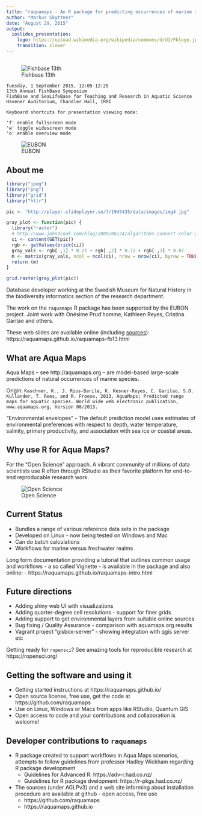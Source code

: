 ```yaml
---
title: "raquamaps - An R package for predicting occurrences of marine species"
author: "Markus Skyttner"
date: "August 29, 2015"
output: 
  ioslides_presentation:
    logo: https://upload.wikimedia.org/wikipedia/commons/d/d1/Fblogo.jpg
    transition: slower
---
```


##    

![Fishbase 13th](http://1.bp.blogspot.com/-QJwHzJxdGGE/Vc1fhl-pSrI/AAAAAAAAAH4/nNCg1ilcjaM/s640/letterhead.jpg)

    Tuesday, 1 September 2015, 12:05-12:25
    13th Annual FishBase Symposium
    FishBase and SeaLifeBase for Teaching and Research in Aquatic Science
    Havener Auditorium, Chandler Hall, IRRI    
  
    Keyboard shortcuts for presentation viewing mode:

    'f' enable fullscreen mode 
    'w' toggle widescreen mode
    'o' enable overview mode

![EUBON](./eubon-600.png)


## About me

```r
library("jpeg")
library("png")
library("grid")
library("httr")

pic <- "http://player.slideplayer.se/7/1945435/data/images/img4.jpg"

gray_plot <- function(pic) {
  library("raster")
  # http://www.johndcook.com/blog/2009/08/24/algorithms-convert-color-grayscale/
  ci <- content(GET(pic))
  rgb <- getValues(brick(ci))
  gray_vals <- rgb[ ,1] * 0.21 + rgb[ ,2] * 0.72 + rgb[ ,3] * 0.07
  m <- matrix(gray_vals, ncol = ncol(ci), nrow = nrow(ci), byrow = TRUE)
  return (m)
}

grid.raster(gray_plot(pic))

```
  
Database developer working at the Swedish Museum for Natural History in the biodiversity informatics section of the research department. 

The work on the `raquamaps` R package has been supported by the EUBON project. Joint work with Onésime Prud'homme, Kathleen Reyes, Cristina Garilao and others.

These web slides are available online (including [sources](https://github.com/raquamaps/raquamaps.github.io)):  
https://raquamaps.github.io/raquamaps-fb13.html


## What are Aqua Maps

Aqua Maps -- see http://aquamaps.org -- are model-based large-scale predictions of natural occurrences of marine species. 

Origin: `Kaschner, K., J. Rius-Barile, K. Kesner-Reyes, C. Garilao, S.O. Kullander, T. Rees, and R. Froese. 2013. AquaMaps: Predicted range maps for aquatic species. World wide web electronic publication, www.aquamaps.org, Version 08/2013.`

"Environmental envelopes" - The default prediction model uses estimates of environmental preferences with respect to depth, water temperature, salinity, primary productivity, and association with sea ice or coastal areas.

## Why use R for Aqua Maps?

For the "Open Science" approach. A vibrant community of millions of data scientists use R often through RStudio as their favorite platform for end-to-end reproducable research work.

![Open Science](https://upload.wikimedia.org/wikipedia/commons/9/9c/Open_Science_-_Prinzipien.png)

## Current Status

- Bundles a range of various reference data sets in the package
- Developed on Linux - now being tested on Windows and Mac
- Can do batch calculations
- Workflows for marine versus freshwater realms

Long form documentation providing a tutorial that outlines common usage and workflows - a so called Vignette - is available in the package and also online:
    - https://raquamaps.github.io/raquamaps-intro.html

## Future directions

- Adding shiny web UI with visualizations
- Adding quarter-degree cell resolutions - support for finer grids
- Adding support to get environmental layers from suitable online sources
- Bug fixing / Quality Assurance - comparison with aquamaps.org results
- Vagrant project "gisbox-server" - showing integration with qgis server etc

Getting ready for `ropensci`? See amazing tools for reproducible research at https://ropensci.org/

## Getting the software and using it

- Getting started instructions at https://raquamaps.github.io/
- Open source license, free use, get the code at https://github.com/raquamaps
- Use on Linux, Windows or Macs from apps like RStudio, Quantum GIS
- Open access to code and your contributions and collaboration is welcome!

## Developer contributions to `raquamaps`

- R package created to support workflows in Aqua Maps scenarios, attempts to follow guidelines from professor Hadley Wickham regarding R package development
    - Guidelines for Advanced R: https://adv-r.had.co.nz/
    - Guidelines for R package dvelopment: https://r-pkgs.had.co.nz/
- The sources (under AGLPv3) and a web site informing about installation procedure are available at github - open access, free use
    - https://github.com/raquamaps
    - https://raquamaps.github.io
